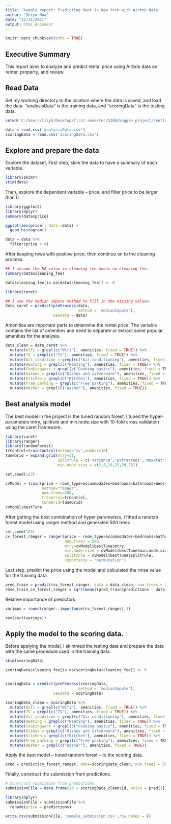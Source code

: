 ---
title: 'Kaggle report: Predicting Rent in New York with Airbnb data'
author: "Shiyu Hua"
date: "12/11/2021"
output: html_document
---

```{r setup, include=FALSE}
knitr::opts_chunk$set(echo = TRUE)
```

## Executive Summary 
This report aims to analyze and predict rental price using Airbnb data on renter, property, and review. 

## Read Data
Set my working directory to the location where the data is saved, and load the data. "analysisData" is the training data, and "scoringData" is the testing data. 
```{r}
setwd('C:/Users/lilyh/Desktop/first semester/5200/kaggle project/rentlala2021')
```

```{r}
data = read.csv('analysisData.csv')
scoringData = read.csv('scoringData.csv')
```


## Explore and prepare the data 
Explore the dataset. First step, skim the data to have a summary of each variable. 
```{r}
library(skimr)
skim(data)
```

Then, explore the dependent variable -- price, and filter price to be larger than 0. 
```{r}
library(ggplot2)
library(dplyr)
summary(data$price)

ggplot(aes(price), data =data) +
  geom_histogram()

data = data %>%
  filter(price > 0)
```

After keeping rows with positive price, then continue on to the cleaning process. 
```{r}
## I assume the NA value in cleaning fee means no cleaning fee. 
summary(data$cleaning_fee)

data$cleaning_fee[is.na(data$cleaning_fee)] <- 0
```

```{r}
library(caret)

## I use the median impute method to fill in the missing values. 
data_caret = predict(preProcess(data, 
                                method = 'medianImpute'),
                     newdata = data)
```

Amenities are important parts to determine the rental price. The variable contains the list of amenities and need to separate or extract some popular amenities for the analysis. 
```{r}
data_clean = data_caret %>%
  mutate(Wifi = grepl(c("Wifi"), amenities, fixed = TRUE)) %>%
  mutate(TV = grepl(c("TV"), amenities, fixed = TRUE)) %>%
  mutate(Air_condition = grepl(c("Air conditioning"), amenities, fixed = TRUE)) %>%
  mutate(Heating = grepl(c("Heating"), amenities, fixed = TRUE)) %>%
  mutate(Cookingware = grepl(c("Cooking basics"), amenities, fixed = TRUE)) %>%
  mutate(Dishes = grepl(c("Dishes and silverware"), amenities, fixed = TRUE)) %>%
  mutate(Kitchen = grepl(c("Kitchen"), amenities, fixed = TRUE)) %>%
  mutate(Free_parking = grepl(c("Free parking"), amenities, fixed = TRUE)) %>%
  mutate(Washer = grepl(c("Washer"), amenities, fixed = TRUE))

```

## Best analysis model 
The best model in the project is the tuned random forest. I tuned the hyper-parameters mtry, splitrule and min.node.size with 10-fold cross validation using the caret framework. 
```{r}
library(caret)
library(ranger)
library(randomForest)
trControl=trainControl(method="cv",number=10)
tuneGrid = expand.grid(mtry=31, 
                       splitrule = c('variance','extratrees','maxstat'), 
                       min.node.size = c(2,5,10,15,20,25))

set.seed(123)

cvModel = train(price ~ room_type+accommodates+bedrooms+bathrooms+beds+neighbourhood_group_cleansed+minimum_nights_avg_ntm+availability_365+availability_90+number_of_reviews_ltm+cancellation_policy+calculated_host_listings_count_entire_homes+calculated_host_listings_count_private_rooms+calculated_host_listings_count_shared_rooms+number_of_reviews+review_scores_rating+review_scores_accuracy+review_scores_cleanliness+review_scores_checkin+review_scores_communication+review_scores_location+review_scores_value+TV+Air_condition+Heating+Cookingware+Dishes+Kitchen+Free_parking+Washer+cleaning_fee, data_clean, 
                method="ranger",
                num.trees=500,
                trControl=trControl,
                tuneGrid=tuneGrid)
cvModel$bestTune
```

After getting the best combination of hyper parameters, I fitted a random forest model using ranger method and generated 500 trees
```{r}
set.seed(123)
cv_forest_ranger = ranger(price ~ room_type+accommodates+bedrooms+bathrooms+beds+neighbourhood_group_cleansed+minimum_nights_avg_ntm+availability_365+availability_90+number_of_reviews_ltm+cancellation_policy+calculated_host_listings_count_entire_homes+calculated_host_listings_count_private_rooms+calculated_host_listings_count_shared_rooms+number_of_reviews+review_scores_rating+review_scores_accuracy+review_scores_cleanliness+review_scores_checkin+review_scores_communication+review_scores_location+review_scores_value+TV+Air_condition+Heating+Cookingware+Dishes+Kitchen+Free_parking+Washer+cleaning_fee, data_clean,
                          num.trees = 500, 
                          mtry=cvModel$bestTune$mtry, 
                          min.node.size = cvModel$bestTune$min.node.size, 
                          splitrule = cvModel$bestTune$splitrule, 
                          importance = "permutation")
```


Last step, predict the price using the model and calculated the rmse value for the training data. 
```{r}
pred_train = predict(cv_forest_ranger, data = data_clean, num.trees = 500)
rmse_train_cv_forest_ranger = sqrt(mean((pred_train$predictions - data_clean$price)^2)); rmse_train_cv_forest_ranger
```

Relative importance of predictors
```{r}
varimps = round(ranger::importance(cv_forest_ranger),3)

rev(sort(varimps))
```



## Apply the model to the scoring data. 

Before applying the model, I skimmed the testing data and prepare the data with the same procedure used in the training data. 
```{r}
skim(scoringData)
```

```{r}
scoringData$cleaning_fee[is.na(scoringData$cleaning_fee)] <- 0


scoringData = predict(preProcess(scoringData, 
                                method = 'medianImpute'),
                     newdata = scoringData)
```

```{r}
scoringData_clean = scoringData %>%
  mutate(Wifi = grepl(c("Wifi"), amenities, fixed = TRUE)) %>%
  mutate(TV = grepl(c("TV"), amenities, fixed = TRUE)) %>%
  mutate(Air_condition = grepl(c("Air conditioning"), amenities, fixed = TRUE)) %>%
  mutate(Heating = grepl(c("Heating"), amenities, fixed = TRUE)) %>%
  mutate(Cookingware = grepl(c("Cooking basics"), amenities, fixed = TRUE)) %>%
  mutate(Dishes = grepl(c("Dishes and silverware"), amenities, fixed = TRUE)) %>%
  mutate(Kitchen = grepl(c("Kitchen"), amenities, fixed = TRUE)) %>%
  mutate(Free_parking = grepl(c("Free parking"), amenities, fixed = TRUE)) %>%
  mutate(Washer = grepl(c("Washer"), amenities, fixed = TRUE))

```

Apply the best model -- tuned random forest -- to the scoring data. 
```{r}
pred = predict(cv_forest_ranger, data=scoringData_clean, num.trees = 500)
```

Finally, construct the submission from predictions. 
```{r}
# Construct submission from predictions
submissionFile = data.frame(id = scoringData_clean$id, price = pred[1])

library(dplyr)
submissionFile = submissionFile %>%
  rename(price = predictions)

write.csv(submissionFile, 'sample_submission.csv',row.names = F)
```

